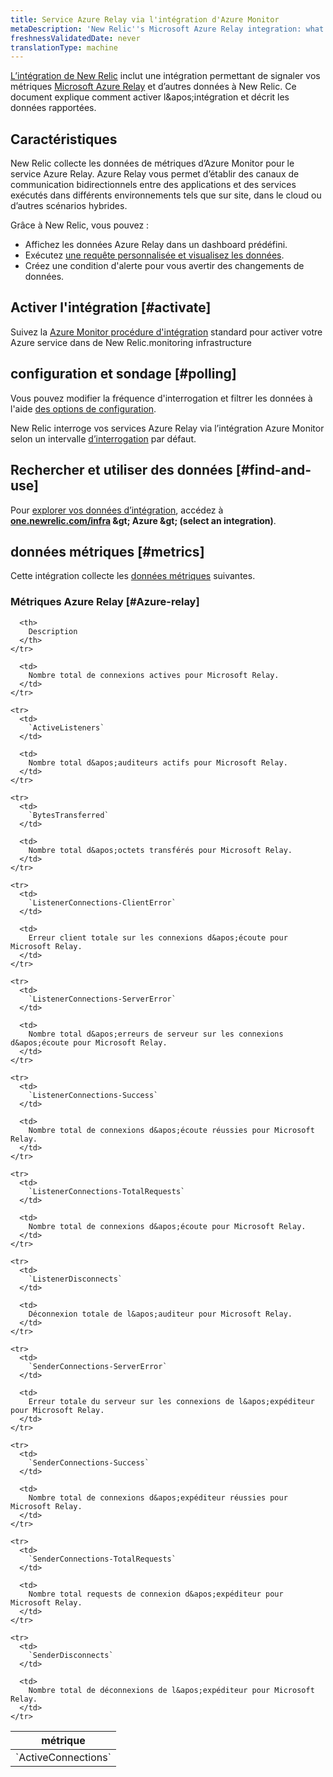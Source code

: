 ```yaml
---
title: Service Azure Relay via l'intégration d'Azure Monitor
metaDescription: 'New Relic''s Microsoft Azure Relay integration: what data it reports and how to enable it.'
freshnessValidatedDate: never
translationType: machine
---
```


[L’intégration de New Relic](/docs/infrastructure/introduction-infra-monitoring) inclut une intégration permettant de signaler vos métriques [Microsoft Azure Relay](https://learn.microsoft.com/en-us/azure/azure-relay/) et d’autres données à New Relic. Ce document explique comment activer l&amp;apos;intégration et décrit les données rapportées.

## Caractéristiques

New Relic collecte les données de métriques d’Azure Monitor pour le service Azure Relay. Azure Relay vous permet d’établir des canaux de communication bidirectionnels entre des applications et des services exécutés dans différents environnements tels que sur site, dans le cloud ou d’autres scénarios hybrides.

Grâce à New Relic, vous pouvez :

* Affichez les données Azure Relay dans un dashboard prédéfini.
* Exécutez [une requête personnalisée et visualisez les données](/docs/infrastructure/integrations-getting-started/getting-started/use-integration-data-new-relic-insights).
* Créez une condition d&apos;alerte pour vous avertir des changements de données.

## Activer l&apos;intégration [#activate]

Suivez la [Azure Monitor procédure d&apos;intégration](/docs/infrastructure/microsoft-azure-integrations/azure-integrations-list/azure-monitor) standard pour activer votre Azure service dans de New Relic.monitoring infrastructure

## configuration et sondage [#polling]

Vous pouvez modifier la fréquence d&apos;interrogation et filtrer les données à l&apos;aide [des options de configuration](/docs/infrastructure/microsoft-azure-integrations/azure-integrations-list/azure-monitor/#settings).

New Relic interroge vos services Azure Relay via l’intégration Azure Monitor selon un intervalle [d’interrogation](/docs/infrastructure/microsoft-azure-integrations/azure-integrations-list/azure-monitor/#settings) par défaut.

## Rechercher et utiliser des données [#find-and-use]

Pour [explorer vos données d’intégration](/docs/infrastructure/integrations/find-use-infrastructure-integration-data), accédez à <DNT>**[one.newrelic.com/infra](https://one.newrelic.com/infra) &amp;gt; Azure &amp;gt; (select an integration)**</DNT>.

## données métriques [#metrics]

Cette intégration collecte les [données métriques](/docs/infrastructure/integrations-getting-started/getting-started/understand-integration-data-data-types#metric) suivantes.

### Métriques Azure Relay [#Azure-relay]

<table>
  <thead>
    <tr>
      <th style={{ width: "300px" }}>
        métrique
      </th>

      <th>
        Description
      </th>
    </tr>
  </thead>

  <tbody>
    <tr>
      <td>
        `ActiveConnections`
      </td>

      <td>
        Nombre total de connexions actives pour Microsoft Relay.
      </td>
    </tr>

    <tr>
      <td>
        `ActiveListeners`
      </td>

      <td>
        Nombre total d&apos;auditeurs actifs pour Microsoft Relay.
      </td>
    </tr>

    <tr>
      <td>
        `BytesTransferred`
      </td>

      <td>
        Nombre total d&apos;octets transférés pour Microsoft Relay.
      </td>
    </tr>

    <tr>
      <td>
        `ListenerConnections-ClientError`
      </td>

      <td>
        Erreur client totale sur les connexions d&apos;écoute pour Microsoft Relay.
      </td>
    </tr>

    <tr>
      <td>
        `ListenerConnections-ServerError`
      </td>

      <td>
        Nombre total d&apos;erreurs de serveur sur les connexions d&apos;écoute pour Microsoft Relay.
      </td>
    </tr>

    <tr>
      <td>
        `ListenerConnections-Success`
      </td>

      <td>
        Nombre total de connexions d&apos;écoute réussies pour Microsoft Relay.
      </td>
    </tr>

    <tr>
      <td>
        `ListenerConnections-TotalRequests`
      </td>

      <td>
        Nombre total de connexions d&apos;écoute pour Microsoft Relay.
      </td>
    </tr>

    <tr>
      <td>
        `ListenerDisconnects`
      </td>

      <td>
        Déconnexion totale de l&apos;auditeur pour Microsoft Relay.
      </td>
    </tr>

    <tr>
      <td>
        `SenderConnections-ServerError`
      </td>

      <td>
        Erreur totale du serveur sur les connexions de l&apos;expéditeur pour Microsoft Relay.
      </td>
    </tr>

    <tr>
      <td>
        `SenderConnections-Success`
      </td>

      <td>
        Nombre total de connexions d&apos;expéditeur réussies pour Microsoft Relay.
      </td>
    </tr>

    <tr>
      <td>
        `SenderConnections-TotalRequests`
      </td>

      <td>
        Nombre total requests de connexion d&apos;expéditeur pour Microsoft Relay.
      </td>
    </tr>

    <tr>
      <td>
        `SenderDisconnects`
      </td>

      <td>
        Nombre total de déconnexions de l&apos;expéditeur pour Microsoft Relay.
      </td>
    </tr>
  </tbody>
</table>